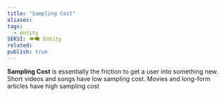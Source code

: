 ```yaml
---
title: "Sampling Cost"
aliases: 
tags:
  - entity
SEKSI: 👁️‍🗨️ Entity
related:
publish: true
---
```



**Sampling Cost** is essentially the friction to get a user into something new. Short videos and songs have low sampling cost. Movies and long-form articles have high sampling cost
